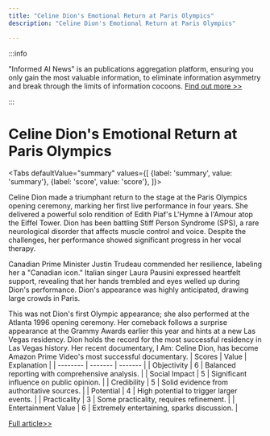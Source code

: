 ```yaml
---
title: "Celine Dion's Emotional Return at Paris Olympics"
description: "Celine Dion's Emotional Return at Paris Olympics"

---
```



:::info

"Informed AI News" is an publications aggregation platform, ensuring you only gain the most valuable information, to eliminate information asymmetry and break through the limits of information cocoons.  [Find out more >>](/)

:::

# Celine Dion's Emotional Return at Paris Olympics


<Tabs
	defaultValue="summary"
	values={[
	{label: 'summary', value: 'summary'},
	{label: 'score', value: 'score'},
]}>
<TabItem value="summary">


Celine Dion made a triumphant return to the stage at the Paris Olympics opening ceremony, marking her first live performance in four years. She delivered a powerful solo rendition of Edith Piaf's L'Hymne à l'Amour atop the Eiffel Tower. Dion has been battling Stiff Person Syndrome (SPS), a rare neurological disorder that affects muscle control and voice. Despite the challenges, her performance showed significant progress in her vocal therapy.

Canadian Prime Minister Justin Trudeau commended her resilience, labeling her a "Canadian icon." Italian singer Laura Pausini expressed heartfelt support, revealing that her hands trembled and eyes welled up during Dion's performance. Dion's appearance was highly anticipated, drawing large crowds in Paris.

This was not Dion's first Olympic appearance; she also performed at the Atlanta 1996 opening ceremony. Her comeback follows a surprise appearance at the Grammy Awards earlier this year and hints at a new Las Vegas residency. Dion holds the record for the most successful residency in Las Vegas history. Her recent documentary, I Am: Celine Dion, has become Amazon Prime Video's most successful documentary.
</TabItem>
<TabItem value="score">
	| Scores     | Value   | Explanation |
	| -------- | ------- | ------- |
	| Objectivity  | 6    | Balanced reporting with comprehensive analysis.    |
	| Social Impact | 5     | Significant influence on public opinion.    |
	| Credibility    | 5    | Solid evidence from authoritative sources.    |
	| Potential    | 4    | High potential to trigger larger events.    |
	| Practicality    | 3    | Some practicality, requires refinement.    |
	| Entertainment Value    | 6    | Extremely entertaining, sparks discussion.    |
</TabItem>
</Tabs>

[Full article>>](https://www.bbc.com/news/articles/cgerkx08dw0o)
